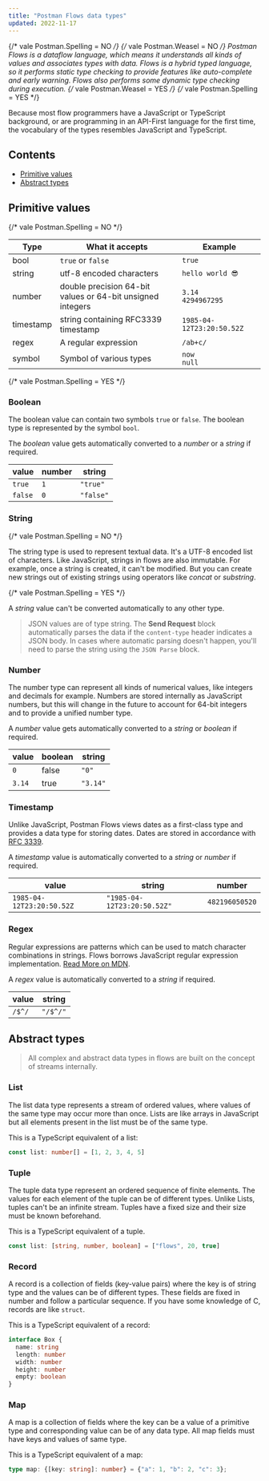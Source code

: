 ```yaml
---
title: "Postman Flows data types"
updated: 2022-11-17
---
```


{/*  vale Postman.Spelling = NO */}
{/*  vale Postman.Weasel = NO */}
Postman Flows is a dataflow language, which means it understands all kinds of values and associates types with data. Flows is a hybrid typed language, so it performs static type checking to provide features like auto-complete and early warning. Flows also performs some dynamic type checking during execution.
{/*  vale Postman.Weasel = YES */}
{/*  vale Postman.Spelling = YES */}

Because most flow programmers have a JavaScript or TypeScript background, or are programming in an API-First language for the first time, the vocabulary of the types resembles JavaScript and TypeScript.

## Contents

* [Primitive values](#primitive-values)
* [Abstract types](#abstract-types)

## Primitive values

{/*  vale Postman.Spelling = NO */}

| Type                 | What it accepts                                           | Example                   |
| -------------------- | --------------------------------------------------------- | ------------------------- |
| bool                 | `true` or `false`                                     | `true`                    |
| string               | utf-8 encoded characters                                  | `hello world 😎`              |
| number               | double precision 64-bit values or 64-bit unsigned integers | `3.14` <br /> `4294967295`  |
| timestamp            | string containing RFC3339 timestamp                       | `1985-04-12T23:20:50.52Z` |
| regex                | A regular expression                                      | `/ab+c/`                  |
| symbol               | Symbol of various types                                    | `now` <br /> `null`      |

{/*  vale Postman.Spelling = YES */}

### Boolean

The boolean value can contain two symbols `true` or `false`. The boolean type is represented by the symbol `bool`.

The _boolean_ value gets automatically converted to a _number_ or a _string_ if required.

| value   | number | string    |
| ------- | ------ | --------- |
| `true`  | `1`    | `"true"`  |
| `false` | `0`    | `"false"` |

### String

{/*  vale Postman.Spelling = NO */}

The string type is used to represent textual data. It's a UTF-8 encoded list of characters. Like JavaScript, strings in flows are also immutable. For example, once a string is created, it can't be modified. But you can create new strings out of existing strings using operators like _concat_ or _substring_.

{/*  vale Postman.Spelling = YES */}

A _string_ value can't be converted automatically to any other type.

> JSON values are of type string. The **Send Request** block automatically parses the data if the `content-type` header indicates a JSON body. In cases where automatic parsing doesn't happen, you'll need to parse the string using the `JSON Parse` block.

### Number

The number type can represent all kinds of numerical values, like integers and decimals for example. Numbers are stored internally as JavaScript numbers, but this will change in the future to account for 64-bit integers and to provide a unified number type.

A _number_ value gets automatically converted to a _string_ or _boolean_ if required.

| value  | boolean | string   |
| ------ | ------- | -------- |
| `0`    | false   | `"0"`    |
| `3.14` | true    | `"3.14"` |

### Timestamp

Unlike JavaScript, Postman Flows views dates as a first-class type and provides a data type for storing dates. Dates are stored in accordance with [RFC 3339](https://datatracker.ietf.org/doc/html/rfc3339).

A _timestamp_ value is automatically converted to a _string_ or _number_ if required.

| value                     | string                      | number         |
| ------------------------- | --------------------------- | -------------- |
| `1985-04-12T23:20:50.52Z` | `"1985-04-12T23:20:50.52Z"` | `482196050520` |

### Regex

Regular expressions are patterns which can be used to match character combinations in strings. Flows borrows JavaScript regular expression implementation. [Read More on MDN](https://developer.mozilla.org/en-US/docs/Web/JavaScript/Guide/Regular_Expressions).

A _regex_ value is automatically converted to a _string_ if required.

| value  | string   |
| ------ | -------- |
| `/$^/` | `"/$^/"` |

## Abstract types

> All complex and abstract data types in flows are built on the concept of streams internally.

### List

The list data type represents a stream of ordered values, where values of the same type may occur more than once. Lists are like arrays in JavaScript but all elements present in the list must be of the same type.

This is a TypeScript equivalent of a list:

```ts
const list: number[] = [1, 2, 3, 4, 5]
```

### Tuple

The tuple data type represent an ordered sequence of finite elements. The values for each element of the tuple can be of different types. Unlike Lists, tuples can't be an infinite stream. Tuples have a fixed size and their size must be known beforehand.

This is a TypeScript equivalent of a tuple.

```ts
const list: [string, number, boolean] = ["flows", 20, true]
```

### Record

A record is a collection of fields (key-value pairs) where the key is of string type and the values can be of different types. These fields are fixed in number and follow a particular sequence. If you have some knowledge of C, records are like `struct`.

This is a TypeScript equivalent of a record:

```ts
interface Box {
  name: string
  length: number
  width: number
  height: number
  empty: boolean
}
```

### Map

A map is a collection of fields where the key can be a value of a primitive type and
corresponding value can be of any data type. All map fields must have keys and values of same type.

This is a TypeScript equivalent of a map:

```ts
type map: {[key: string]: number} = {"a": 1, "b": 2, "c": 3};
```

